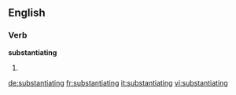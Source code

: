 ==English==

===Verb===
'''substantiating'''

# {{present participle of|[[substantiate]]}}

[[de:substantiating]]
[[fr:substantiating]]
[[it:substantiating]]
[[vi:substantiating]]
